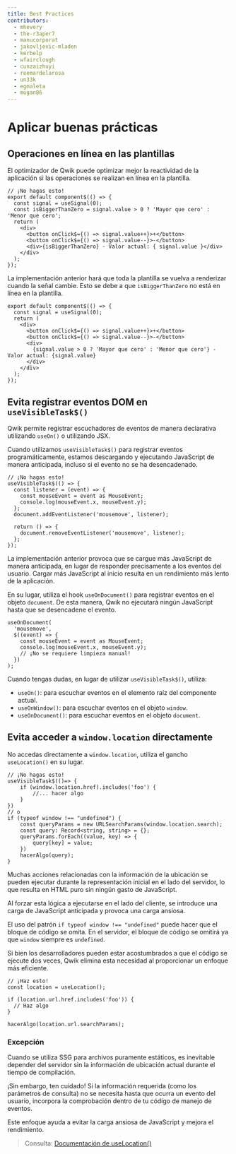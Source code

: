 ```yaml
---
title: Best Practices
contributors:
  - mhevery
  - the-r3aper7
  - manucorporat
  - jakovljevic-mladen
  - kerbelp
  - wfairclough
  - cunzaizhuyi
  - reemardelarosa
  - un33k
  - egmaleta
  - mugan86
---
```


# Aplicar buenas prácticas

## Operaciones en línea en las plantillas

El optimizador de Qwik puede optimizar mejor la reactividad de la aplicación si las operaciones se realizan en línea en la plantilla.

```tsx title="Implementación subóptima"
// ¡No hagas esto!
export default component$(() => {
  const signal = useSignal(0);
  const isBiggerThanZero = signal.value > 0 ? 'Mayor que cero' : 'Menor que cero';
  return (
    <div>
      <button onClick$={() => signal.value++}>+</button>
      <button onClick$={() => signal.value--}>-</button>
      <div>{isBiggerThanZero} - Valor actual: { signal.value }</div>
    </div>
  );
});
```

La implementación anterior hará que toda la plantilla se vuelva a renderizar cuando la señal cambie. Esto se debe a que `isBiggerThanZero` no está en línea en la plantilla.

```tsx title="Implementación óptima"
export default component$(() => {
  const signal = useSignal(0);
  return (
    <div>
      <button onClick$={() => signal.value++}>+</button>
      <button onClick$={() => signal.value--}>-</button>
      <div>
        {signal.value > 0 ? 'Mayor que cero' : 'Menor que cero'} - Valor actual: {signal.value}
      </div>
    </div>
  );
});
```

## Evita registrar eventos DOM en `useVisibleTask$()`

Qwik permite registrar escuchadores de eventos de manera declarativa utilizando `useOn()` o utilizando JSX.

Cuando utilizamos `useVisibleTask$()` para registrar eventos programáticamente, estamos descargando y ejecutando JavaScript de manera anticipada, incluso si el evento no se ha desencadenado.

```tsx title="Implementación subóptima"
// ¡No hagas esto!
useVisibleTask$(() => {
  const listener = (event) => {
    const mouseEvent = event as MouseEvent;
    console.log(mouseEvent.x, mouseEvent.y);
  };
  document.addEventListener('mousemove', listener);

  return () => {
    document.removeEventListener('mousemove', listener);
  };
});
```

La implementación anterior provoca que se cargue más JavaScript de manera anticipada, en lugar de responder precisamente a los eventos del usuario. Cargar más JavaScript al inicio resulta en un rendimiento más lento de la aplicación.

En su lugar, utiliza el hook `useOnDocument()` para registrar eventos en el objeto `document`. De esta manera, Qwik no ejecutará ningún JavaScript hasta que se desencadene el evento.

```tsx title="Implementación óptima"
useOnDocument(
  'mousemove',
  $((event) => {
    const mouseEvent = event as MouseEvent;
    console.log(mouseEvent.x, mouseEvent.y);
    // ¡No se requiere limpieza manual!
  })
);
```

Cuando tengas dudas, en lugar de utilizar `useVisibleTask$()`, utiliza:
- `useOn()`: para escuchar eventos en el elemento raíz del componente actual.
- `useOnWindow()`: para escuchar eventos en el objeto `window`.
- `useOnDocument()`: para escuchar eventos en el objeto `document`.

## Evita acceder a `window.location` directamente

No accedas directamente a `window.location`, utiliza el gancho `useLocation()` en su lugar.

```tsx title="Implementación subóptima"
// ¡No hagas esto!
useVisibleTask$(()=> {
    if (window.location.href).includes('foo') {
        //... hacer algo
    }
})
// o
if (typeof window !== "undefined") {
    const queryParams = new URLSearchParams(window.location.search);
    const query: Record<string, string> = {};
    queryParams.forEach((value, key) => {
        query[key] = value;
    })
    hacerAlgo(query);
}
```

Muchas acciones relacionadas con la información de la ubicación se pueden ejecutar durante la representación inicial en el lado del servidor, lo que resulta en HTML puro sin ningún gasto de JavaScript.

Al forzar esta lógica a ejecutarse en el lado del cliente, se introduce una carga de JavaScript anticipada y provoca una carga ansiosa.

El uso del patrón `if typeof window !== "undefined"` puede hacer que el bloque de código se omita. En el servidor, el bloque de código se omitirá ya que `window` siempre es `undefined`.

Si bien los desarrolladores pueden estar acostumbrados a que el código se ejecute dos veces, Qwik elimina esta necesidad al proporcionar un enfoque más eficiente.

```tsx title="Implementación óptima"
// ¡Haz esto!
const location = useLocation();

if (location.url.href.includes('foo')) {
  // Haz algo
}

hacerAlgo(location.url.searchParams);
```

### Excepción

Cuando se utiliza SSG para archivos puramente estáticos, es inevitable depender del servidor sin la información de ubicación actual durante el tiempo de compilación.

¡Sin embargo, ten cuidado! Si la información requerida (como los parámetros de consulta) no se necesita hasta que ocurra un evento del usuario, incorpora la comprobación dentro de tu código de manejo de eventos.

Este enfoque ayuda a evitar la carga ansiosa de JavaScript y mejora el rendimiento.

> Consulta: [Documentación de useLocation()](/docs/(qwikcity)/api/index.mdx#uselocation)
